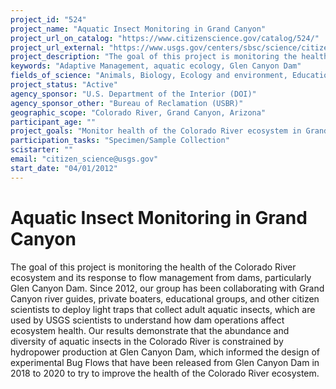 ```yaml
---
project_id: "524"
project_name: "Aquatic Insect Monitoring in Grand Canyon"
project_url_on_catalog: "https://www.citizenscience.gov/catalog/524/"
project_url_external: "https://www.usgs.gov/centers/sbsc/science/citizen-science-light-trapping-grand-canyon"
project_description: "The goal of this project is monitoring the health of the Colorado River ecosystem and its response to flow management from dams, particularly Glen Canyon Dam. Since 2012, our group has been collaborating with Grand Canyon river guides, private boaters, educational groups, and other citizen scientists to deploy light traps that collect adult aquatic insects, which are used by USGS scientists to understand how dam operations affect ecosystem health. Our results demonstrate that the abundance and diversity of aquatic insects in the Colorado River is constrained by hydropower production at Glen Canyon Dam, which informed the design of experimental Bug Flows that have been released from Glen Canyon Dam in 2018 to 2020 to try to improve the health of the Colorado River ecosystem."
keywords: "Adaptive Management, aquatic ecology, Glen Canyon Dam"
fields_of_science: "Animals, Biology, Ecology and environment, Education, Nature and outdoors, Science Policy"
project_status: "Active"
agency_sponsor: "U.S. Department of the Interior (DOI)"
agency_sponsor_other: "Bureau of Reclamation (USBR)"
geographic_scope: "Colorado River, Grand Canyon, Arizona"
participant_age: ""
project_goals: "Monitor health of the Colorado River ecosystem in Grand Canyon and identify cost-effective environmental flow strategies at Glen Canyon Dam that can improve ecosystem health."
participation_tasks: "Specimen/Sample Collection"
scistarter: ""
email: "citizen_science@usgs.gov"
start_date: "04/01/2012"
---
```


# Aquatic Insect Monitoring in Grand Canyon

The goal of this project is monitoring the health of the Colorado River ecosystem and its response to flow management from dams, particularly Glen Canyon Dam. Since 2012, our group has been collaborating with Grand Canyon river guides, private boaters, educational groups, and other citizen scientists to deploy light traps that collect adult aquatic insects, which are used by USGS scientists to understand how dam operations affect ecosystem health. Our results demonstrate that the abundance and diversity of aquatic insects in the Colorado River is constrained by hydropower production at Glen Canyon Dam, which informed the design of experimental Bug Flows that have been released from Glen Canyon Dam in 2018 to 2020 to try to improve the health of the Colorado River ecosystem.
